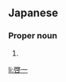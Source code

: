 ==Japanese==
{{ja-kanjitab|けい|いち|yomi=o}}

===Proper noun===
{{ja-pos|けい.いち|proper}}

# {{given name|male|lang=ja|sort=けいいち}}

[[li:啓一]]